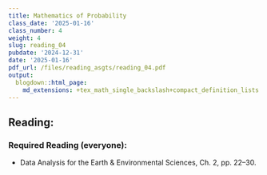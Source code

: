 ```yaml
---
title: Mathematics of Probability
class_date: '2025-01-16'
class_number: 4
weight: 4
slug: reading_04
pubdate: '2024-12-31'
date: '2025-01-16'
pdf_url: /files/reading_asgts/reading_04.pdf
output:
  blogdown::html_page:
    md_extensions: +tex_math_single_backslash+compact_definition_lists
---
```

## Reading:

### Required Reading (everyone):

* Data Analysis for the Earth & Environmental Sciences, Ch. 2, pp. 22--30.

